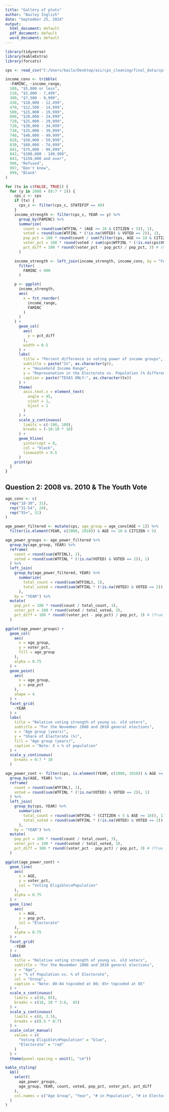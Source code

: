 ```yaml
---
title: "Gallery of plots"
author: "Bailey Inglish"
date: "September 25, 2024"
output:
  html_document: default
  pdf_document: default
  word_document: default
---
```


```r
library(tidyverse)
library(kableExtra)
library(forcats)

cps <- read_csv("C:/Users/baile/Desktop/asi/cps_cleaning/final_data/cps_clean_ipums_2008-2022.csv")

income_conv <- tribble(
  ~FAMINC, ~income_range,
  100, "$5,000 or less",
  210, "$5,000 - 7,499",
  300, "$7,500 - 9,999",
  430, "$10,000 - 12,499",
  470, "$12,500 - 14,999",
  500, "$15,000 - 19,999",
  600, "$20,000 - 24,999",
  710, "$25,000 - 29,999",
  720, "$30,000 - 34,999",
  730, "$35,000 - 39,999",
  740, "$40,000 - 49,999",
  820, "$50,000 - 59,999",
  830, "$60,000 - 74,999",
  841, "$75,000 - 99,999",
  842, "$100,000 - 149,999",
  843, "$150,000 and over",
  996, "Refused",
  997, "Don't know",
  999, "Blank"
)

for (tx in c(FALSE, TRUE)) {
  for (y in 2008 + (0:7 * 2)) {
    cps_c <- cps
    if (tx) {
      cps_c <- filter(cps_c, STATEFIP == 48)
    }
    income_strength <- filter(cps_c, YEAR == y) %>%
      group_by(FAMINC) %>%
      summarize(
        count = round(sum(WTFINL * (AGE >= 18 & CITIZEN < 5)), 1),
        voted = round(sum(WTFINL * (!is.na(VOTED) & VOTED == 2)), 1),
        pop_pct = 100 * round(count / sum(filter(cps, AGE >= 18 & CITIZEN < 5)$WTFINL), 3),
        voter_pct = 100 * round(voted / sum(cps$WTFINL * (!is.na(cps$VOTED) & cps$VOTED == 2)), 3),
        pct_diff = 100 * round((voter_pct - pop_pct) / pop_pct, 3) # (Obs - True) / True
      )

    income_strength <- left_join(income_strength, income_conv, by = "FAMINC") %>%
      filter(
        FAMINC < 900
      )

    p <- ggplot(
      income_strength,
      aes(
        x = fct_reorder(
          income_range,
          FAMINC
        )
      )
    ) +
      geom_col(
        aes(
          y = pct_diff
        ),
        width = 0.5
      ) +
      labs(
        title = "Percent difference in voting power of income groups",
        subtitle = paste("In", as.character(y)),
        x = "Household Income Range",
        y = "Represenation in the Electorate vs. Population (% difference)",
        caption = paste("TEXAS ONLY:", as.character(tx))
      ) +
      theme(
        axis.text.x = element_text(
          angle = 45,
          vjust = 1,
          hjust = 1
        )
      ) +
      scale_y_continuous(
        limits = c(-100, 100),
        breaks = (-10:10 * 10)
      ) +
      geom_hline(
        yintercept = 0,
        col = "black",
        linewidth = 0.5
      )
    print(p)
  }
}
```

## Question 2: 2008 vs. 2010 & The Youth Vote

```r
age_conv <- c(
  rep("18-30", 31),
  rep("31-54", 24),
  rep("55+", 31)
)

age_power_filtered <- mutate(cps, age_group = age_conv[AGE + 1]) %>%
  filter(is.element(YEAR, c(2008, 2010)) & AGE >= 18 & CITIZEN < 5)  

age_power_groups <- age_power_filtered %>%
  group_by(age_group, YEAR) %>%
  reframe(
    count = round(sum(WTFINL), 1),
    voted = round(sum(WTFINL * (!is.na(VOTED) & VOTED == 2)), 1)
  ) %>%
  left_join(
    group_by(age_power_filtered, YEAR) %>%
      summarize(
        total_count = round(sum(WTFINL), 1),
        total_voted = round(sum(WTFINL * (!is.na(VOTED) & VOTED == 2)), 1)
      ),
    by = "YEAR") %>%
  mutate(
    pop_pct = 100 * round(count / total_count, 3),
    voter_pct = 100 * round(voted / total_voted, 3),
    pct_diff = 100 * round((voter_pct - pop_pct) / pop_pct, 3) # (True - Obs) / True
  )

ggplot(age_power_groups) +
  geom_col(
    aes(
      x = age_group,
      y = voter_pct,
      fill = age_group
    ),
    alpha = 0.75
  ) +
  geom_point(
    aes(
      x = age_group,
      y = pop_pct
    ),
    shape = 4
  ) +
  facet_grid(
    ~YEAR
  ) +
  labs(
    title = "Relative voting strength of young vs. old voters",
    subtitle = "For the November 2008 and 2010 general elections",
    x = "Age group (years)",
    y = "Share of Electorate (%)",
    fill = "Age group (years)",
    caption = "Note: X = % of population"
  ) +
  scale_y_continuous(
    breaks = 0:7 * 10
  )

age_power_cont <- filter(cps, is.element(YEAR, c(2008, 2010)) & AGE >= 18 & CITIZEN < 5) %>%
  group_by(AGE, YEAR) %>%
  reframe(
    count = round(sum(WTFINL), 1),
    voted = round(sum(WTFINL * (!is.na(VOTED) & VOTED == 2)), 1)
  ) %>%
  left_join(
    group_by(cps, YEAR) %>%
      summarize(
        total_count = round(sum(WTFINL * (CITIZEN < 5 & AGE >= 18)), 1),
        total_voted = round(sum(WTFINL * (!is.na(VOTED) & VOTED == 2)), 1)
      ),
    by = "YEAR") %>%
  mutate(
    pop_pct = 100 * round(count / total_count, 3),
    voter_pct = 100 * round(voted / total_voted, 3),
    pct_diff = 100 * round((voter_pct - pop_pct) / pop_pct, 3) # (True - Obs) / True
  )

ggplot(age_power_cont) +
  geom_line(
    aes(
      x = AGE,
      y = voter_pct,
      col = "Voting Eligible\nPopulation"
    ),
    alpha = 0.75
  ) +
  geom_line(
    aes(
      x = AGE,
      y = pop_pct,
      col = "Electorate"
    ),
    alpha = 0.75
  ) +
  facet_grid(
    ~YEAR
  ) +
  labs(
    title = "Relative voting strength of young vs. old voters",
    subtitle = "For the November 2008 and 2010 general elections",
    x = "Age",
    y = "% of Population vs. % of Electorate",
    col = "Group",
    caption = "Note: 80-84 topcoded at 80; 85+ topcoded at 85"
  ) +
  scale_x_continuous(
    limits = c(18, 85),
    breaks = c(18, 10 * 3:8,  85)
  ) +
  scale_y_continuous(
    limits = c(0, 3.5),
    breaks = c(0.5 * 0:7)
  ) +
  scale_color_manual(
    values = c(
      "Voting Eligible\nPopulation" = "blue",
      "Electorate" = "red"
    )
  ) +
  theme(panel.spacing = unit(1, "cm"))

kable_styling(
  kbl(
    select(
      age_power_groups,
      age_group, YEAR, count, voted, pop_pct, voter_pct, pct_diff
    ),
    col.names = c("Age Group", "Year", "# in Population", "# in Electorate", "% of Population", "% of Voters", "(% Difference)")
  )
)
```